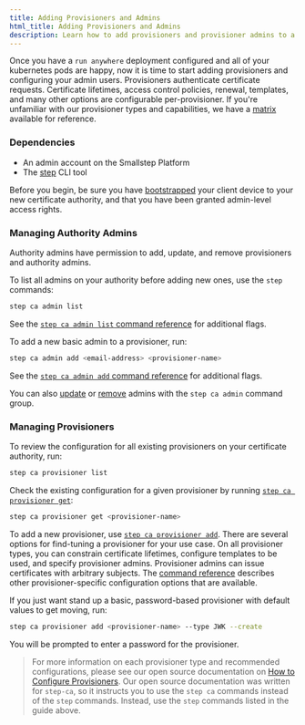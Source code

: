 ```yaml
---
title: Adding Provisioners and Admins
html_title: Adding Provisioners and Admins
description: Learn how to add provisioners and provisioner admins to a run anywhere deployment
---
```



Once you have a `run anywhere` deployment configured and all of your kubernetes pods are happy, now it is time to start adding provisioners and configuring your admin users. Provisioners authenticate certificate requests. Certificate lifetimes, access control policies, renewal, templates, and many other options are configurable per-provisioner. If you're unfamiliar with our provisioner types and capabilities, we have a [matrix](https://smallstep.com/docs/step-ca/provisioners#authorization-scope-by-provisioner) available for reference.

### Dependencies

- An admin account on the Smallstep Platform
- The [step](https://smallstep.com/docs/step-cli/installation) CLI tool

Before you begin, be sure you have [bootstrapped](https://smallstep.com/docs/step-cli/reference/ca/bootstrap) your client device to your new certificate authority, and that you have been granted admin-level access rights.

### Managing Authority Admins

Authority admins have permission to add, update, and remove provisioners and authority admins.

To list all admins on your authority before adding new ones, use the `step` commands:

```bash
step ca admin list
```

See the [`step ca admin list` command reference](https://smallstep.com/docs/step-cli/reference/beta/ca/admin/list) for additional flags.

To add a new basic admin to a provisioner, run:

```bash
step ca admin add <email-address> <provisioner-name>
```

See the [`step ca admin add` command reference](https://smallstep.com/docs/step-cli/reference/beta/ca/admin/add) for additional flags.

You can also [update](https://smallstep.com/docs/step-cli/reference/beta/ca/admin/update) or [remove](https://smallstep.com/docs/step-cli/reference/beta/ca/admin/remove) admins with the `step ca admin` command group.

### Managing Provisioners

To review the configuration for all existing provisioners on your certificate authority, run:

```bash
step ca provisioner list
```

Check the existing configuration for a given provisioner by running [`step ca provisioner get`](https://smallstep.com/docs/step-cli/reference/beta/ca/provisioner/get):

```bash
step ca provisioner get <provisioner-name>
```

To add a new provisioner, use [`step ca provisioner add`](https://smallstep.com/docs/step-cli/reference/beta/ca/provisioner/add). There are several options for find-tuning a provisioner for your use case. On all provisioner types, you can constrain certificate lifetimes, configure templates to be used, and specify provisioner admins. Provisioner admins can issue certificates with arbitrary subjects. The [command reference](https://smallstep.com/docs/step-cli/reference/beta/ca/provisioner/add) describes other provisioner-specific configuration options that are available.

If you just want stand up a basic, password-based provisioner with default values to get moving, run:

```bash
step ca provisioner add <provisioner-name> --type JWK --create
```

You will be prompted to enter a password for the provisioner.

> For more information on each provisioner type and recommended configurations, please see our open source documentation on [How to Configure Provisioners](https://smallstep.com/docs/step-ca/provisioners#authorization-scope-by-provisioner).
> Our open source documentation was written for `step-ca`, so it instructs you to use the `step ca` commands instead of the `step` commands. Instead, use the `step` commands listed in the guide above.

